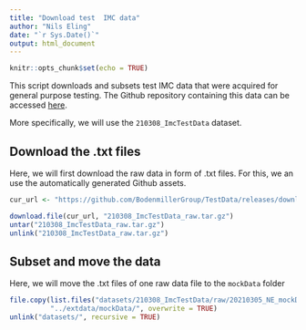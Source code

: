 ```yaml
---
title: "Download test  IMC data"
author: "Nils Eling"
date: "`r Sys.Date()`"
output: html_document
---
```


```r
knitr::opts_chunk$set(echo = TRUE)
```

This script downloads and subsets test IMC data that were acquired for general purpose testing.
The Github repository containing this data can be accessed [here](https://github.com/BodenmillerGroup/TestData).

More specifically, we will use the `210308_ImcTestData` dataset.

## Download the .txt files

Here, we will first download the raw data in form of .txt files.
For this, we an use the automatically generated Github assets.

```r
cur_url <- "https://github.com/BodenmillerGroup/TestData/releases/download/v1.0.2/210308_ImcTestData_raw.tar.gz"

download.file(cur_url, "210308_ImcTestData_raw.tar.gz")
untar("210308_ImcTestData_raw.tar.gz")
unlink("210308_ImcTestData_raw.tar.gz")
```

## Subset and move the data

Here, we will move the .txt files of one raw data file to the `mockData` folder

```r
file.copy(list.files("datasets/210308_ImcTestData/raw/20210305_NE_mockData2/", pattern = ".txt$", full.names = TRUE),
          "../extdata/mockData/", overwrite = TRUE)
unlink("datasets/", recursive = TRUE)
```

